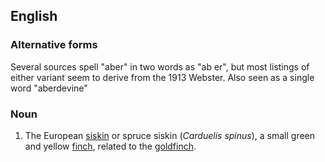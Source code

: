 ==English==

===Alternative forms===
Several sources spell "aber" in two words as "ab er", but most listings of either variant seem to derive from the 1913 Webster.  Also seen as a single word "aberdevine"

===Noun===
{{en-noun}}

# {{context|zoology|lang=en}} The European [[siskin]] or spruce siskin (''Carduelis spinus''), a small green and yellow [[finch]], related to the [[goldfinch]].